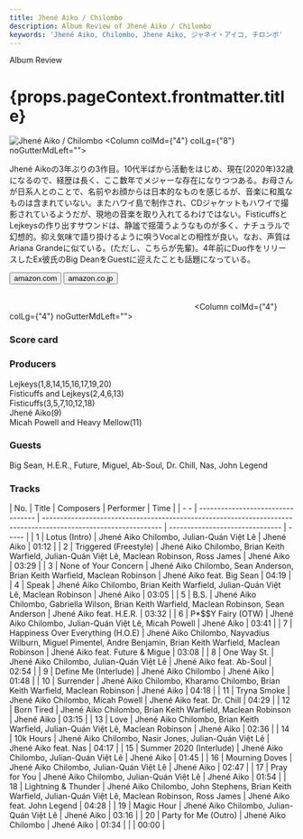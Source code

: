 ```yaml
---
title: Jhené Aiko / Chilombo
description: Album Review of Jhené Aiko / Chilombo
keywords: 'Jhené Aiko, Chilombo, Jhene Aiko, ジャネイ・アイコ, チロンボ'
---
```




<p className="largeP">Album Review</p>
<h1 className="h1--no--margin">{props.pageContext.frontmatter.title}</h1>

<Row  className="image-card-group">
	<Column colMd={"3"} colLg={"4"} noGutterMdLeft="">
       <ImageCard>

![Jhené Aiko / Chilombo](../../images/cd/jheneaiko1L.jpg) 
</ImageCard>
	</Column>
	<Column colMd={"4"} colLg={"8"} noGutterMdLeft="">
	<p>
	Jhené Aikoの3年ぶりの3作目。10代半ばから活動をはじめ、現在(2020年)32歳になるので、経歴は長く、ここ数年でメジャーな存在になりつつある。お母さんが日系人とのことで、名前やお顔からは日本的なものを感じるが、音楽に和風なものは含まれていない。またハワイ島で制作され、CDジャケットもハワイで撮影されているようだが、現地の音楽を取り入れてるわけではない。FisticuffsとLejkeysの作り出すサウンドは、静謐で揺蕩うようなものが多く、ナチュラルで幻想的。抑え気味で語り掛けるように唄うVocalとの相性が良い。なお、声質はAriana Grandeに似ている。(ただし、こちらが先輩)。4年前にDuo作をリリースしたEx彼氏のBig DeanをGuestに迎えたことも話題になっている。
	</p>
	<div>
	  <Button href="https://amzn.to/3ggBXZD" kind="primary" size="small" renderIcon={ArrowUpRight24}>
      amazon.com
    </Button>
    <Button href="https://amzn.to/33inOHR" kind="secondary" size="small" renderIcon={ArrowUpRight24}>
      amazon.co.jp
    </Button>
	</div>
	<a href="https://geo.music.apple.com/jp/album/chilombo/1500821043?mt=1&app=music&ls=1&at=11lcug" style="display:inline-block;overflow:hidden;background:url(https://linkmaker.itunes.apple.com/ja-jp/lockup.svg?releaseDate=2020-03-06&kind=album&bubble=apple_music&style=mono-black) no-repeat;width:180px;height:45px;"></a>
	<a href="https://geo.music.apple.com/jp/album/chilombo/1500821043?app=itunes&at=11lcug" style="display:inline-block;overflow:hidden;background:url(https://linkmaker.itunes.apple.com/ja-jp/badge-lrg.svg?releaseDate=2020-03-06T00:00:00Z&kind=album&bubble=itunes_music) no-repeat;width:140px;height:45px;"></a>
	</Column>
</Row>
<Row >
	<Column colMd={"4"} colLg={"4"} noGutterMdLeft="">
<div>
    <h3>Score card</h3>
	<SliderJS1 value="5" />
    <SliderJS2 value="2" />
	<SliderJS3 value="1" />
    <SliderJS4 value="9" />
</div>
</Column>
<Column colMd={"8"} colLg={"8"} noGutterMdLeft="">
<div>
<h3>Producers</h3>
<p>
Lejkeys(1,8,14,15,16,17,19,20)
<br/>Fisticuffs and Lejkeys(2,4,6,13)
<br/>Fisticuffs(3,5,7,10,12,18)
<br/>Jhené Aiko(9)
<br/>Micah Powell and Heavy Mellow(11)
</p>
<h3>Guests</h3>
<p>
Big Sean, H.E.R., Future, Miguel, Ab-Soul, Dr. Chill, Nas, John Legend
</p>
</div>
</Column>
</Row>

<h3>Tracks</h3>

| No. |	 Title                            |	 Composers                                                                                                     	|	 Performer                    |	 Time |
| - - |	--------------------------------- | --------------------------------------------------------------------------------------------------------------- | ------------------------------- | ----- |
| 1	  |	Lotus (Intro)                     | Jhené Aiko Chilombo, Julian-Quán Việt Lê                                                                    	| Jhené Aiko                      |	01:12 |
| 2	  |	Triggered (Freestyle)             | Jhené Aiko Chilombo, Brian Keith Warfield, Julian-Quán Việt Lê, Maclean Robinson, Ross James                	| Jhené Aiko                      |	03:29 |
| 3	  |	None of Your Concern              | Jhené Aiko Chilombo, Sean Anderson, Brian Keith Warfield, Maclean Robinson                                    	| Jhené Aiko feat. Big Sean       |	04:19 |
| 4	  |	Speak                             | Jhené Aiko Chilombo, Brian Keith Warfield, Julian-Quán Việt Lê, Maclean Robinson                            	| Jhené Aiko                      |	03:05 |
| 5	  |	B.S.                              | Jhené Aiko Chilombo, Gabriella Wilson, Brian Keith Warfield, Maclean Robinson, Sean Anderson                  	| Jhené Aiko feat. H.E.R.         |	03:32 |
| 6	  |	P*$$Y Fairy (OTW)                 | Jhené Aiko Chilombo, Julian-Quán Việt Lê, Micah Powell                                                      	| Jhené Aiko                      |	03:41 |
| 7	  |	Happiness Over Everything (H.O.E) | Jhené Aiko Chilombo, Nayvadius Wilburn, Miguel Pimentel, Andre Benjamin, Brian Keith Warfield, Maclean Robinson	| Jhené Aiko feat. Future & Migue |	03:08 |
| 8	  |	One Way St.                       | Jhené Aiko Chilombo, Julian-Quán Việt Lê                                                                    	| Jhené Aiko feat. Ab-Soul        |	02:54 |
| 9	  |	Define Me (Interlude)             | Jhené Aiko Chilombo                                                                                           	| Jhené Aiko                      |	01:48 |
| 10  |	Surrender                         | Jhené Aiko Chilombo, Kharamo Chilombo, Brian Keith Warfield, Maclean Robinson                                 	| Jhené Aiko                      |	04:18 |
| 11  |	Tryna Smoke                       | Jhené Aiko Chilombo, Micah Powell                                                                             	| Jhené Aiko feat. Dr. Chill      |	04:29 |
| 12  |	Born Tired                        | Jhené Aiko Chilombo, Brian Keith Warfield, Maclean Robinson                                                   	| Jhené Aiko                      |	03:15 |
| 13  |	Love                              | Jhené Aiko Chilombo, Brian Keith Warfield, Julian-Quán Việt Lê, Maclean Robinson                            	| Jhené Aiko                      |	02:36 |
| 14  |	10k Hours                         | Jhené Aiko Chilombo, Nasir Jones, Julian-Quán Việt Lê                                                       	| Jhené Aiko feat. Nas            |	04:17 |
| 15  |	Summer 2020 (Interlude)           | Jhené Aiko Chilombo, Julian-Quán Việt Lê                                                                    	| Jhené Aiko                      |	01:45 |
| 16  |	Mourning Doves                    | Jhené Aiko Chilombo, Julian-Quán Việt Lê                                                                    	| Jhené Aiko                      |	02:47 |
| 17  |	Pray for You                      | Jhené Aiko Chilombo, Julian-Quán Việt Lê                                                                    	| Jhené Aiko                      |	01:54 |
| 18  |	Lightning & Thunder               | Jhené Aiko Chilombo, John Stephens, Brian Keith Warfield, Julian-Quán Việt Lê, Maclean Robinson, Ross James 	| Jhené Aiko feat. John Legend    |	04:28 |
| 19  |	Magic Hour                        | Jhené Aiko Chilombo, Julian-Quán Việt Lê                                                                    	| Jhené Aiko                      |	03:16 |
| 20  |	Party for Me (Outro)              | Jhené Aiko Chilombo                                                                                           	| Jhené Aiko                      |	01:34 |
                                                                                                                	|	                                	|	00:00 	| 